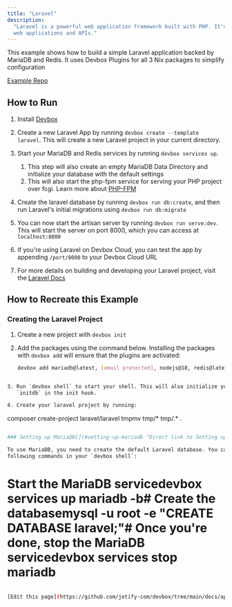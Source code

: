 ```yaml
---
title: "Laravel"
description:
  "Laravel is a powerful web application framework built with PHP. It's a great choice for building
  web applications and APIs."
---
```


This example shows how to build a simple Laravel application backed by MariaDB and Redis. It uses
Devbox Plugins for all 3 Nix packages to simplify configuration

[Example Repo](https://github.com/jetify-com/devbox/tree/main/examples/stacks/laravel)

## How to Run[​](#how-to-run "Direct link to How to Run")

1. Install [Devbox](https://www.jetify.com/docs/devbox/installing-devbox/)

2. Create a new Laravel App by running `devbox create --template laravel`. This will create a new
   Laravel project in your current directory.

3. Start your MariaDB and Redis services by running `devbox services up`.
   1. This step will also create an empty MariaDB Data Directory and initialize your database with
      the default settings
   2. This will also start the php-fpm service for serving your PHP project over fcgi. Learn more
      about [PHP-FPM](https://www.php.net/manual/en/install.fpm.php)

4. Create the laravel database by running `devbox run db:create`, and then run Laravel's initial
   migrations using `devbox run db:migrate`

5. You can now start the artisan server by running `devbox run serve:dev`. This will start the
   server on port 8000, which you can access at `localhost:8000`

6. If you're using Laravel on Devbox Cloud, you can test the app by appending `/port/8000` to your
   Devbox Cloud URL

7. For more details on building and developing your Laravel project, visit the
   [Laravel Docs](https://laravel.com/docs/10.x)

## How to Recreate this Example[​](#how-to-recreate-this-example "Direct link to How to Recreate this Example")

### Creating the Laravel Project[​](#creating-the-laravel-project "Direct link to Creating the Laravel Project")

1. Create a new project with `devbox init`

2. Add the packages using the command below. Installing the packages with `devbox add` will ensure
   that the plugins are activated:

   ```bash
   devbox add mariadb@latest, [email protected], nodejs@18, redis@latest, php81Packages.composer@latest
```bash

3. Run `devbox shell` to start your shell. This will also initialize your database by running
   `initdb` in the init hook.

4. Create your laravel project by running:

   ```
   composer create-project laravel/laravel tmpmv tmp/* tmp/.* .
```bash

### Setting up MariaDB[​](#setting-up-mariadb "Direct link to Setting up MariaDB")

To use MariaDB, you need to create the default Laravel database. You can do this by running the
following commands in your `devbox shell`:

```
# Start the MariaDB servicedevbox services up mariadb -b# Create the databasemysql -u root -e "CREATE DATABASE laravel;"# Once you're done, stop the MariaDB servicedevbox services stop mariadb
```bash

[Edit this page](https://github.com/jetify-com/devbox/tree/main/docs/app/docs/devbox-examples/stacks/laravel.md)
